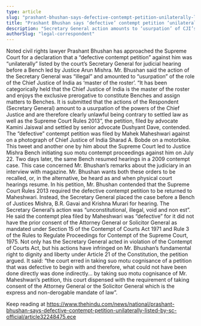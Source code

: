 ```yaml
---
type: article
slug: "prashant-bhushan-says-defective-contempt-petition-unilaterally-listed-by-supreme-court-official"
title: "Prashant Bhushan says ‘defective’ contempt petition ‘unilaterally’ listed by Supreme Court official"
description: "Secretary General action amounts to ‘usurpation’ of CJI’s role as ‘master of the roster’, he says in petition"
authorSlug: "legal-correspondent"
---
```


Noted civil rights lawyer Prashant Bhushan has approached the Supreme Court for a declaration that a “defective contempt petition” against him was “unilaterally” listed by the court’s Secretary General for judicial hearing before a Bench led by Justice Arun Mishra.
Mr. Bhushan said the action of the Secretary General was “illegal” and amounted to “usurpation” of the role of the Chief Justice of India as ‘master of the roster’.
“It has been categorically held that the Chief Justice of India is the master of the roster and enjoys the exclusive prerogative to constitute Benches and assign matters to Benches. It is submitted that the actions of the Respondent (Secretary General) amount to a usurpation of the powers of the Chief Justice and are therefore clearly unlawful being contrary to settled law as well as the Supreme Court Rules 2013”, the petition, filed by advocate Kamini Jaiswal and settled by senior advocate Dushyant Dave, contended.
The “defective” contempt petition was filed by Mahek Maheshwari against 
 on a photograph of Chief Justice of India Sharad A. Bobde on a motorbike. This tweet and another one by him about the Supreme Court led to Justice Mishra Bench initiating suo motu contempt proceedings against him on July 22. Two days later, the same Bench resumed hearings in a 2009 contempt case. This case concerned Mr. Bhushan’s remarks about the judiciary in an interview with 
 magazine.
Mr. Bhushan wants both these orders to be recalled, or, in the alternative, be heard as and when physical court hearings resume.
In his petition, Mr. Bhushan contended that the Supreme Court Rules 2013 required the defective contempt petition to be returned to Maheshwari. Instead, the Secretary General placed the case before a Bench of Justices Mishra, B.R. Gavai and Krishna Murari for hearing. The Secretary General’s action was “unconstitutional, illegal, void and non est”.
He said the contempt plea filed by Maheshwari was “defective” for it did not have the prior consent of the Attorney General or Solicitor General as mandated under Section 15 of the Contempt of Courts Act 1971 and Rule 3 of the Rules to Regulate Proceedings for Contempt of the Supreme Court, 1975.
Not only has the Secretary General acted in violation of the Contempt of Courts Act, but his actions have infringed on Mr. Bhushan’s fundamental right to dignity and liberty under Article 21 of the Constitution, the petition argued.
It said: “the court erred in taking suo motu cognisance of a petition that was defective to begin with and therefore, what could not have been done directly was done indirectly... by taking suo motu cognisance of Mr. Maheshwari’s petition, this court dispensed with the requirement of taking consent of the Attorney General or the Solicitor General which is the express and non-derogable mandate of law”.

Keep reading at https://www.thehindu.com/news/national/prashant-bhushan-says-defective-contempt-petition-unilaterally-listed-by-sc-official/article32248475.ece
